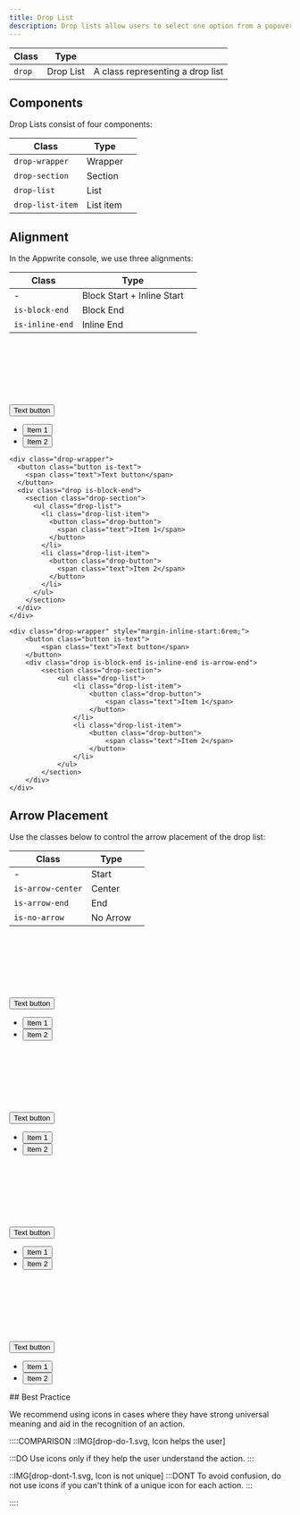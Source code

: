```yaml
---
title: Drop List
description: Drop lists allow users to select one option from a popover menu.
---
```


| Class  | Type      |                                  |
| ------ | --------- | -------------------------------- |
| `drop` | Drop List | A class representing a drop list |

## Components

Drop Lists consist of four components:

| Class            | Type      |     |
| ---------------- | --------- | --- |
| `drop-wrapper`   | Wrapper   |     |
| `drop-section`   | Section   |     |
| `drop-list`      | List      |     |
| `drop-list-item` | List item |     |

## Alignment

In the Appwrite console, we use three alignments:

| Class           | Type                       |     |
| --------------- | -------------------------- | --- |
| -               | Block Start + Inline Start |     |
| `is-block-end`  | Block End                  |     |
| `is-inline-end` | Inline End                 |     |

<Preview noFlex>
<div class="grid-box u-cross-start">
    <div class="drop-wrapper" style="margin-block-start: 8rem">
    <button class="button is-text">
      <span class="text">Text button</span>
    </button>
    <div class="drop">
      <section class="drop-section">
        <ul class="drop-list">
          <li class="drop-list-item">
            <button class="drop-button">
              <span class="text">Item 1</span>
            </button>
          </li>
          <li class="drop-list-item">
            <button class="drop-button">
              <span class="text">Item 2</span>
            </button>
          </li>
        </ul>
      </section>
    </div>
    </div>

    <div class="drop-wrapper">
      <button class="button is-text">
        <span class="text">Text button</span>
      </button>
      <div class="drop is-block-end">
        <section class="drop-section">
          <ul class="drop-list">
            <li class="drop-list-item">
              <button class="drop-button">
                <span class="text">Item 1</span>
              </button>
            </li>
            <li class="drop-list-item">
              <button class="drop-button">
                <span class="text">Item 2</span>
              </button>
            </li>
          </ul>
        </section>
      </div>
    </div>

    <div class="drop-wrapper" style="margin-inline-start:6rem;">
        <button class="button is-text">
            <span class="text">Text button</span>
        </button>
        <div class="drop is-block-end is-inline-end is-arrow-end">
            <section class="drop-section">
                <ul class="drop-list">
                    <li class="drop-list-item">
                        <button class="drop-button">
                            <span class="text">Item 1</span>
                        </button>
                    </li>
                    <li class="drop-list-item">
                        <button class="drop-button">
                            <span class="text">Item 2</span>
                        </button>
                    </li>
                </ul>
            </section>
        </div>
    </div>

</div>
</Preview>

## Arrow Placement

Use the classes below to control the arrow placement of the drop list:

| Class             | Type     |     |
| ----------------- | -------- | --- |
| -                 | Start    |     |
| `is-arrow-center` | Center   |     |
| `is-arrow-end`    | End      |     |
| `is-no-arrow`     | No Arrow |     |

<Preview noFlex>
  <div class="grid-box u-cross-start">
    <div class="u-flex" style="min-inline-size:12rem">
      <div class="drop-wrapper" style="margin-block-start: 8rem">
        <button class="button is-text">
          <span class="text">Text button</span>
        </button>
        <div class="drop">
          <section class="drop-section">
            <ul class="drop-list">
              <li class="drop-list-item">
                <button class="drop-button">
                  <span class="text">Item 1</span>
                </button>
              </li>
              <li class="drop-list-item">
                <button class="drop-button">
                  <span class="text">Item 2</span>
                </button>
              </li>
            </ul>
          </section>
        </div>
      </div>
    </div>
    <div class="drop-wrapper" style="margin-block-start: 8rem">
      <div class="u-flex u-main-center" style="min-inline-size:12rem">
        <button class="button is-text">
          <span class="text">Text button</span>
        </button>
        <div class="drop is-arrow-center">
          <section class="drop-section">
            <ul class="drop-list">
              <li class="drop-list-item">
                <button class="drop-button">
                  <span class="text">Item 1</span>
                </button>
              </li>
              <li class="drop-list-item">
                <button class="drop-button">
                  <span class="text">Item 2</span>
                </button>
              </li>
            </ul>
          </section>
        </div>
      </div>
    </div>
    <div class="drop-wrapper" style="margin-block-start: 8rem">
      <div class="u-flex u-main-end" style="min-inline-size:12rem">
        <button class="button is-text">
          <span class="text">Text button</span>
        </button>
        <div class="drop is-arrow-end">
          <section class="drop-section">
            <ul class="drop-list">
              <li class="drop-list-item">
                <button class="drop-button">
                  <span class="text">Item 1</span>
                </button>
              </li>
              <li class="drop-list-item">
                <button class="drop-button">
                  <span class="text">Item 2</span>
                </button>
              </li>
            </ul>
          </section>
        </div>
      </div>
    </div>
    <div class="drop-wrapper" style="margin-block-start: 8rem;">
      <div class="u-flex" style="min-inline-size:12rem">
        <button class="button is-full-width is-text">
          <span class="text">Text button</span>
        </button>
        <div class="drop is-no-arrow">
          <section class="drop-section">
            <ul class="drop-list">
              <li class="drop-list-item">
                <button class="drop-button">
                  <span class="text">Item 1</span>
                </button>
              </li>
              <li class="drop-list-item">
                <button class="drop-button">
                  <span class="text">Item 2</span>
                </button>
              </li>
            </ul>
          </section>
        </div>
      </div>
    </div>
  </div>
</Preview>
## Best Practice

We recommend using icons in cases where they have strong universal meaning and aid in the recognition of an action.

::::COMPARISON
::IMG[drop-do-1.svg, Icon helps the user]

:::DO
Use icons only if they help the user understand the action.
:::

::IMG[drop-dont-1.svg, Icon is not unique]
:::DONT
To avoid confusion, do not use icons if you can't think of a unique icon for each action.
:::

::::
